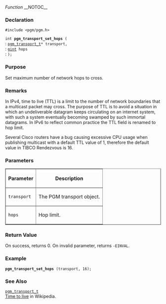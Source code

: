 ﻿''Function''
__NOTOC__
=== Declaration ===
<tt>#include <pgm/pgm.h></tt>

<tt>int '''pgm_transport_set_hops''' (</tt><br>
: <tt>[[OpenPGM C Reference/pgm_transport_t|pgm_transport_t]]*     transport,</tt><br>
: <tt>[http://library.gnome.org/devel/glib/stable/glib-Basic-Types.html#gint gint]                      hops</tt><br>
: <tt>);</tt>

=== Purpose ===
Set maximum number of network hops to cross.

=== Remarks ===
In IPv4, time to live (TTL) is a limit to the number of network boundaries that a multicast packet may cross.  The purpose of TTL is to avoid a situation in which an undeliverable datagram keeps circulating on an internet system, with such a system eventually becoming swamped by such immortal datagrams.  In IPv6 to reflect common practice the TTL field is renamed to hop limit.

Several Cisco routers have a bug causing excessive CPU usage when publishing multicast with a default TTL value of 1, therefore the default value in TIBCO Rendezvous is 16.

=== Parameters ===
<table border="1" cellpadding="5" cellspacing="0">
<tr>
<th>Parameter</th>
<th>Description</th>
</tr>
<tr>
<td><tt>transport</tt></td>
<td>The PGM transport object.</td>
</tr><tr>
<td><tt>hops</tt></td>
<td>Hop limit.</td>
</tr>
</table>


=== Return Value ===
On success, returns 0.  On invalid parameter, returns <tt>-EINVAL</tt>.

=== Example ===

 '''pgm_transport_set_hops''' (transport, 16);

=== See Also ===
<tt>[[OpenPGM C Reference/pgm_transport_t|pgm_transport_t]]</tt><br>
[http://en.wikipedia.org/wiki/Time_to_live Time to live] in Wikipedia.

